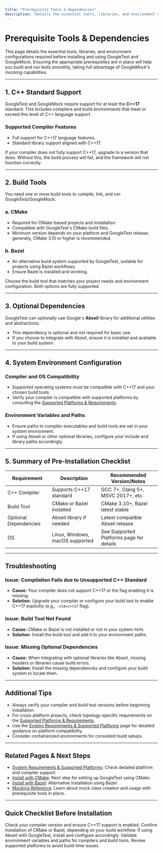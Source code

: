 ```yaml
---
title: "Prerequisite Tools & Dependencies"
description: "Details the essential tools, libraries, and environment configurations needed before installation—such as C++17 support, build tools (CMake, Bazel), and optional dependencies like Abseil."
---
```


# Prerequisite Tools & Dependencies

This page details the essential tools, libraries, and environment configurations required before installing and using GoogleTest and GoogleMock. Ensuring the appropriate prerequisites are in place will help you build and run tests smoothly, taking full advantage of GoogleMock's mocking capabilities.

---

## 1. C++ Standard Support

GoogleTest and GoogleMock require support for at least the **C++17** standard. This includes compilers and build environments that meet or exceed this level of C++ language support.

### Supported Compiler Features

- Full support for C++17 language features.
- Standard library support aligned with C++17.

If your compiler does not fully support C++17, upgrade to a version that does. Without this, the build process will fail, and the framework will not function correctly.

---

## 2. Build Tools

You need one or more build tools to compile, link, and run GoogleTest/GoogleMock:

### a. CMake

- Required for CMake-based projects and installation.
- Compatible with GoogleTest's CMake build files.
- Minimum version depends on your platform and GoogleTest release; generally, CMake 3.10 or higher is recommended.

### b. Bazel

- An alternative build system supported by GoogleTest, suitable for projects using Bazel workflows.
- Ensure Bazel is installed and working.

Choose the build tool that matches your project needs and environment configuration. Both options are fully supported.

---

## 3. Optional Dependencies

GoogleTest can optionally use Google's **Abseil** library for additional utilities and abstractions.

- This dependency is optional and not required for basic use.
- If you choose to integrate with Abseil, ensure it is installed and available to your build system.

---

## 4. System Environment Configuration

### Compiler and OS Compatibility

- Supported operating systems must be compatible with C++17 and your chosen build tools.
- Verify your compiler is compatible with supported platforms by consulting the [Supported Platforms & Requirements](https://google.github.io/googletest/overview/integration-ecosystem/supported-platforms.html).

### Environment Variables and Paths

- Ensure paths to compiler executables and build tools are set in your system environment.
- If using Abseil or other optional libraries, configure your include and library paths accordingly.

---

## 5. Summary of Pre-Installation Checklist

| Requirement           | Description                             | Recommended Version/Notes                   |
|----------------------|---------------------------------------|---------------------------------------------|
| C++ Compiler         | Supports C++17 standard                | GCC 7+, Clang 5+, MSVC 2017+, etc.          |
| Build Tool           | CMake or Bazel installed               | CMake 3.10+, Bazel latest stable            |
| Optional Dependencies| Abseil library if needed               | Latest compatible Abseil release             |
| OS                   | Linux, Windows, macOS supported        | See Supported Platforms page for details    |

---

## Troubleshooting

### Issue: Compilation Fails due to Unsupported C++ Standard

- **Cause:** Your compiler does not support C++17 or the flag enabling it is missing.
- **Solution:** Upgrade your compiler or configure your build tool to enable C++17 explicitly (e.g., `-std=c++17` flag).

### Issue: Build Tool Not Found

- **Cause:** CMake or Bazel is not installed or not in your system `PATH`.
- **Solution:** Install the build tool and add it to your environment paths.

### Issue: Missing Optional Dependencies

- **Cause:** When integrating with optional libraries like Abseil, missing headers or libraries cause build errors.
- **Solution:** Install the missing dependencies and configure your build system to locate them.

---

## Additional Tips

- Always verify your compiler and build tool versions before beginning installation.
- For cross-platform projects, check topology-specific requirements on the [Supported Platforms & Requirements](https://google.github.io/googletest/overview/integration-ecosystem/supported-platforms.html).
- Use the [System Requirements & Supported Platforms](https://google.github.io/googletest/getting-started/setup-foundations/system-requirements.html) page for detailed guidance on platform compatibility.
- Consider containerized environments for consistent build setups.

---

## Related Pages & Next Steps

- [System Requirements & Supported Platforms](https://google.github.io/googletest/getting-started/setup-foundations/system-requirements.html): Check detailed platform and compiler support.
- [Install with CMake](https://google.github.io/googletest/getting-started/installation-quickstart/install-cmake.html): Next step for setting up GoogleTest using CMake.
- [Install with Bazel](https://google.github.io/googletest/getting-started/installation-quickstart/install-bazel.html): Alternative installation using Bazel.
- [Mocking Reference](https://google.github.io/googletest/api/reference/mocking.html): Learn about mock class creation and usage with prerequisite tools in place.

---

## Quick Checklist Before Installation

<Steps>
  <Step title="Verify Compiler Supports C++17">
    Check your compiler version and ensure C++17 support is enabled.
  </Step>
  <Step title="Install Supported Build Tool">
    Confirm installation of CMake or Bazel, depending on your build workflow.
  </Step>
  <Step title="Optional: Install Abseil">
    If using Abseil with GoogleTest, install and configure accordingly.
  </Step>
  <Step title="Check System Environment">
    Validate environment variables and paths for compilers and build tools.
  </Step>
  <Step title="Review Platform Compatibility">
    Review supported platforms to avoid build-time issues.
  </Step>
</Steps>
